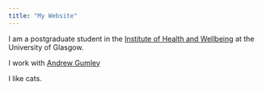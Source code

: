 ```yaml
---
title: "My Website"
---
```


I am a postgraduate student in the [Institute of Health and Wellbeing](https://www.gla.ac.uk/researchinstitutes/healthwellbeing) at the University of Glasgow.

I work with [Andrew Gumley](https://www.gla.ac.uk/researchinstitutes/healthwellbeing/staff/andrewgumley/)

I like cats.
